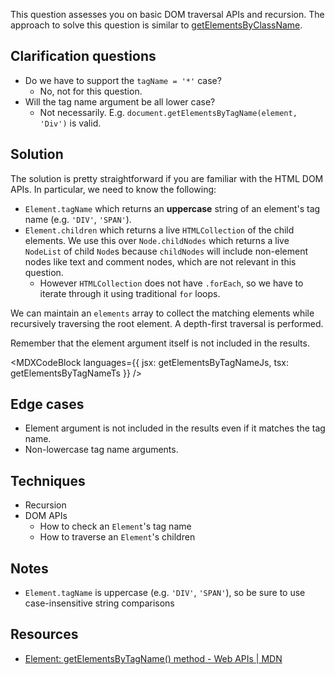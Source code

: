 

This question assesses you on basic DOM traversal APIs and recursion. The approach to solve this question is similar to [getElementsByClassName](/questions/javascript/get-elements-by-class-name).

## Clarification questions

* Do we have to support the `tagName = '*'` case?
  * No, not for this question.
* Will the tag name argument be all lower case?
  * Not necessarily. E.g. `document.getElementsByTagName(element, 'Div')` is valid.

## Solution

The solution is pretty straightforward if you are familiar with the HTML DOM APIs. In particular, we need to know the following:

* `Element.tagName` which returns an **uppercase** string of an element's tag name (e.g. `'DIV'`, `'SPAN'`).
* `Element.children` which returns a live `HTMLCollection` of the child elements. We use this over `Node.childNodes` which returns a live `NodeList` of child `Node`s because `childNodes` will include non-element nodes like text and comment nodes, which are not relevant in this question.
  * However `HTMLCollection` does not have `.forEach`, so we have to iterate through it using traditional `for` loops.

We can maintain an `elements` array to collect the matching elements while recursively traversing the root element. A depth-first traversal is performed.

Remember that the element argument itself is not included in the results.

<MDXCodeBlock languages={{ jsx: getElementsByTagNameJs, tsx: getElementsByTagNameTs }} />

## Edge cases

* Element argument is not included in the results even if it matches the tag name.
* Non-lowercase tag name arguments.

## Techniques

* Recursion
* DOM APIs
  * How to check an `Element`'s tag name
  * How to traverse an `Element`'s children

## Notes

* `Element.tagName` is uppercase (e.g. `'DIV'`, `'SPAN'`), so be sure to use case-insensitive string comparisons

## Resources

* [Element: getElementsByTagName() method - Web APIs | MDN](https://developer.mozilla.org/en-US/docs/Web/API/Element/getElementsByTagName)
